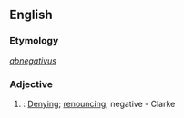 ==English==
===Etymology===
{{L.}} ''[[abnegativus]]''

===Adjective===
{{en-adj}}
#{{rare}}: [[denying|Denying]]; [[renouncing]]; negative - Clarke